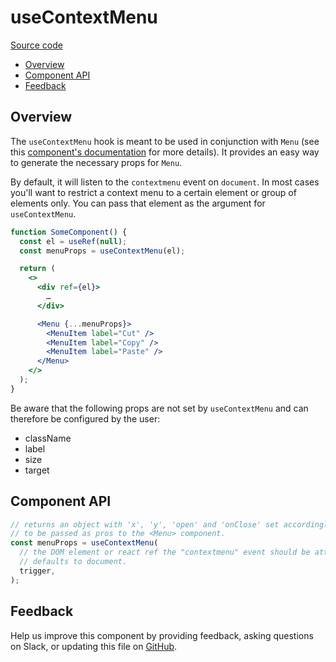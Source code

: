 
# useContextMenu

[Source code](https://github.com/carbon-design-system/carbon/tree/main/packages/react/src/components/ContextMenu)

<!-- START doctoc generated TOC please keep comment here to allow auto update -->
<!-- DON'T EDIT THIS SECTION, INSTEAD RE-RUN doctoc TO UPDATE -->

- [Overview](#overview)
- [Component API](#component-api)
- [Feedback](#feedback)

<!-- END doctoc generated TOC please keep comment here to allow auto update -->

## Overview

The `useContextMenu` hook is meant to be used in conjunction with `Menu` (see this [component's documentation](http://localhost:3000/?path=/docs/experimental-unstable-menu--playground) for more details). It provides an easy way to generate the necessary props for `Menu`.

By default, it will listen to the `contextmenu` event on `document`. In most cases you'll want to restrict a context menu to a certain element or group of elements only. You can pass that element as the argument for `useContextMenu`.

```jsx
function SomeComponent() {
  const el = useRef(null);
  const menuProps = useContextMenu(el);

  return (
    <>
      <div ref={el}>
        …
      </div>

      <Menu {...menuProps}>
        <MenuItem label="Cut" />
        <MenuItem label="Copy" />
        <MenuItem label="Paste" />
      </Menu>
    </>
  );
}
```

Be aware that the following props are not set by `useContextMenu` and can therefore be configured by the user:
- className
- label
- size
- target

## Component API

```js
// returns an object with 'x', 'y', 'open' and 'onClose' set accordingly intended
// to be passed as pros to the <Menu> component.
const menuProps = useContextMenu(
  // the DOM element or react ref the "contextmenu" event should be attached to.
  // defaults to document.
  trigger,
);
```

## Feedback

Help us improve this component by providing feedback, asking questions on Slack,
or updating this file on
[GitHub](https://github.com/carbon-design-system/carbon/edit/main/packages/react/src/components/ContextMenu/useContextMenu.mdx).
